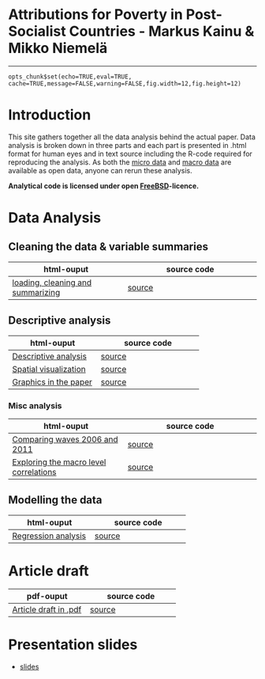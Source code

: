 # Attributions for Poverty in Post-Socialist Countries - Markus Kainu & Mikko Niemelä

****

```roptsattrib
opts_chunk$set(echo=TRUE,eval=TRUE, cache=TRUE,message=FALSE,warning=FALSE,fig.width=12,fig.height=12)
```


# Introduction

This site gathers together all the data analysis behind the actual paper. Data analysis is broken down in three parts and each part is presented in .html format for human eyes and in text source including the R-code required for reproducing the analysis. As both the [micro data](http://www.ebrd.com/pages/research/publications/special/transitionII.shtml) and [macro data](http://www.qog.pol.gu.se/data/) are available as open data, anyone can rerun these analysis.

**Analytical code is licensed under open [FreeBSD](http://en.wikipedia.org/wiki/BSD_licenses#2-clause_license_.28.22Simplified_BSD_License.22_or_.22FreeBSD_License.22.29)-licence.**


# Data Analysis

## Cleaning the data & variable summaries

| html-ouput | source code |
| ------------ | -------------- |
| [loading, cleaning and summarizing](http://muuankarski.github.io/attributions/loadClean.html) | [source](http://muuankarski.github.io/attributions/loadClean.Rmd) |


## Descriptive analysis


| html-ouput | source code |
| ------------ | -------------- |
| [Descriptive analysis](http://muuankarski.github.io/attributions/descriptive_analysis.html) | [source](http://muuankarski.github.io/attributions/descriptive_analysis.Rmd) |
| [Spatial visualization](http://muuankarski.github.io/attributions/mapPlots.html) | [source](http://muuankarski.github.io/attributions/mapPlots.Rmd) |
| [Graphics in the paper](http://muuankarski.github.io/attributions/finalPlots.html) | [source](http://muuankarski.github.io/attributions/finalPlots.Rmd) |

### Misc analysis

| html-ouput | source code |
| ------------ | -------------- |
| [Comparing waves 2006 and 2011](http://muuankarski.github.io/attributions/compareWaves.html) | [source](http://muuankarski.github.io/attributions/compareWaves.Rmd) |
| [Exploring the macro level correlations](http://muuankarski.github.io/attributions/correlations.html) | [source](http://muuankarski.github.io/attributions/correlations.md) |



## Modelling the data

| html-ouput | source code |
| ------------ | -------------- |
| [Regression analysis](http://muuankarski.github.io/attributions/regressionModelling.html) | [source](http://muuankarski.github.io/attributions/regressionModelling.Rmd) |



# Article draft


| pdf-ouput | source code |
| ------------ | -------------- |
| [Article draft in .pdf](http://muuankarski.github.io/attributions/article2013.pdf) | [source](http://muuankarski.github.io/attributions/article2013.Rmd) |


# Presentation slides

- [slides](http://muuankarski.github.io/attributions/attrib_slides.html)

